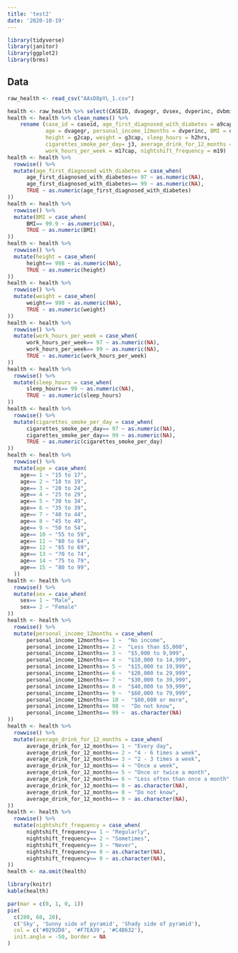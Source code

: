 ```yaml
---
title: 'test2'
date: '2020-10-19'
---
```


```r
library(tidyverse)
library(janitor)
library(ggplot2)
library(brms)
```
## Data
```r
raw_health <- read_csv("AAsD8pYL_1.csv")
```

```r
health <- raw_health %>% select(CASEID, dvagegr, dvsex, dvperinc, dvbmimdf, a9cap, g2cap, g3cap, h2hrs, j3, k4, m17cap, m19) 
health <- health %>% clean_names() %>% 
    rename (case_id = caseid, age_first_diagnosed_with_diabetes = a9cap, sex = dvsex,  
            age = dvagegr, personal_income_12months = dvperinc, BMI = dvbmimdf, 
            height = g2cap, weight = g3cap, sleep_hours = h2hrs, 
            cigarettes_smoke_per_day= j3, average_drink_for_12_months = k4, 
            work_hours_per_week = m17cap, nightshift_frequency = m19)
health <- health %>% 
  rowwise() %>% 
  mutate(age_first_diagnosed_with_diabetes = case_when(
      age_first_diagnosed_with_diabetes== 97 ~ as.numeric(NA),
      age_first_diagnosed_with_diabetes== 99 ~ as.numeric(NA),
      TRUE ~ as.numeric(age_first_diagnosed_with_diabetes)
))
health <- health %>% 
  rowwise() %>% 
  mutate(BMI = case_when(
      BMI== 99.9 ~ as.numeric(NA),
      TRUE ~ as.numeric(BMI)
))
health <- health %>% 
  rowwise() %>% 
  mutate(height = case_when(
      height== 998 ~ as.numeric(NA),
      TRUE ~ as.numeric(height)
))
health <- health %>% 
  rowwise() %>% 
  mutate(weight = case_when(
      weight== 998 ~ as.numeric(NA),
      TRUE ~ as.numeric(weight)
))
health <- health %>% 
  rowwise() %>% 
  mutate(work_hours_per_week = case_when(
      work_hours_per_week== 97 ~ as.numeric(NA),
      work_hours_per_week== 99 ~ as.numeric(NA),
      TRUE ~ as.numeric(work_hours_per_week)
))
health <- health %>% 
  rowwise() %>% 
  mutate(sleep_hours = case_when(
      sleep_hours== 99 ~ as.numeric(NA),
      TRUE ~ as.numeric(sleep_hours)
))
health <- health %>% 
  rowwise() %>% 
  mutate(cigarettes_smoke_per_day = case_when(
      cigarettes_smoke_per_day== 97 ~ as.numeric(NA),
      cigarettes_smoke_per_day== 99 ~ as.numeric(NA),
      TRUE ~ as.numeric(cigarettes_smoke_per_day)
))
health <- health %>% 
  rowwise() %>% 
  mutate(age = case_when(
    age== 1 ~ "15 to 17",
    age== 2 ~ "18 to 19",
    age== 3 ~ "20 to 24",
    age== 4 ~ "25 to 29",
    age== 5 ~ "30 to 34",
    age== 6 ~ "35 to 39",
    age== 7 ~ "40 to 44",
    age== 8 ~ "45 to 49",
    age== 9 ~ "50 to 54",
    age== 10 ~ "55 to 59",
    age== 11 ~ "60 to 64",
    age== 12 ~ "65 to 69",
    age== 13 ~ "70 to 74",
    age== 14 ~ "75 to 79",
    age== 15 ~ "80 to 99",
  )) 
health <- health %>% 
  rowwise() %>% 
  mutate(sex = case_when(
    sex== 1 ~ "Male",
    sex== 2 ~ "Female"
))
health <- health %>% 
  rowwise() %>% 
  mutate(personal_income_12months = case_when(
      personal_income_12months== 1 ~  "No income",
      personal_income_12months== 2 ~  "Less than $5,000",
      personal_income_12months== 3 ~  "$5,000 to 9,999",
      personal_income_12months== 4 ~  "$10,000 to 14,999",
      personal_income_12months== 5 ~  "$15,000 to 19,999",
      personal_income_12months== 6 ~  "$20,000 to 29,999",
      personal_income_12months== 7 ~  "$30,000 to 39,999",
      personal_income_12months== 8 ~  "$40,000 to 59,999",
      personal_income_12months== 9 ~  "$60,000 to 79,999",
      personal_income_12months== 10 ~  "$80,000 or more",
      personal_income_12months== 98 ~  "Do not know",
      personal_income_12months== 99 ~  as.character(NA)
))
health <- health %>% 
  rowwise() %>% 
  mutate(average_drink_for_12_months = case_when(
      average_drink_for_12_months== 1 ~ "Every day",
      average_drink_for_12_months== 2 ~ "4 - 6 times a week",
      average_drink_for_12_months== 3 ~ "2 - 3 times a week",
      average_drink_for_12_months== 4 ~ "Once a week",
      average_drink_for_12_months== 5 ~ "Once or twice a month",
      average_drink_for_12_months== 6 ~ "Less often than once a month",
      average_drink_for_12_months== 0 ~ as.character(NA),
      average_drink_for_12_months== 8 ~ "Do not know",
      average_drink_for_12_months== 9 ~ as.character(NA),
))
health <- health %>% 
  rowwise() %>% 
  mutate(nightshift_frequency = case_when(
      nightshift_frequency== 1 ~ "Regularly",
      nightshift_frequency== 2 ~ "Sometimes",
      nightshift_frequency== 3 ~ "Never",
      nightshift_frequency== 0 ~ as.character(NA),
      nightshift_frequency== 9 ~ as.character(NA),
))
health <- na.omit(health)
```

```r
library(knitr)
kable(health)
```


```r
par(mar = c(0, 1, 0, 1))
pie(
  c(280, 60, 20),
  c('Sky', 'Sunny side of pyramid', 'Shady side of pyramid'),
  col = c('#0292D8', '#F7EA39', '#C4B632'),
  init.angle = -50, border = NA
)
```